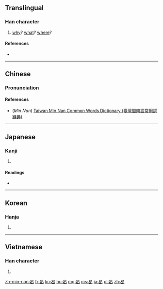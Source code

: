 ==Translingual==

===Han character===
{{Han char|rn=73|rad=曰|as=05|sn=9|four=6072<sub>7</sub>|canj=日心女人 (APVO)|ids=⿱[[曰]][[匃]]}}

# [[why]]? [[what]]? [[where]]?

====References====
* {{Han ref|kx=0502.100|dkj=14290|dj=0874.150|hdz=21502.100|uh=66F7|ud=26359|bh=AC54|bd=44116}}

----

==Chinese==
{{zh-forms}}

===Pronunciation===
{{zh-pron
|m=hé
|c=hot3
|mn=a̍h
|mc=y
|oc=y
|ma=
|cat=adv,det
}}

====References====
* (''Min Nan'') [http://twblg.dict.edu.tw/holodict_new/result_detail.jsp?n_no=5014&curpage=1&sample=%E6%9B%B7&radiobutton=1&querytarget=1&limit=20&pagenum=1&rowcount=3 Taiwan Min Nan Common Words Dictionary (臺灣閩南語常用詞辭典)]

----

==Japanese==

===Kanji===
{{ja-kanji|grade=|rs=曰05}}

# {{defn|lang=ja|sort=曰05}}

====Readings====
* {{ja-readings|on=[[かつ]] (katsu)|kun=[[なに]] (nani), [[なんぞ]] (nanzo), [[いずくんそ]] (izukunso)}}

----

==Korean==

===Hanja===
{{ko-hanja|hangeul=갈|eumhun=|rv=gal|mr=kal|y=kal}}

# {{defn|lang=ko|sort=曰05}}

----

==Vietnamese==

===Han character===
{{vi-hantu|[[hạt]], [[hột]]|rs=曰05}}

# {{defn|lang=vi|sort=曰05}}

[[zh-min-nan:曷]]
[[fr:曷]]
[[ko:曷]]
[[hu:曷]]
[[mg:曷]]
[[ms:曷]]
[[ja:曷]]
[[pl:曷]]
[[zh:曷]]